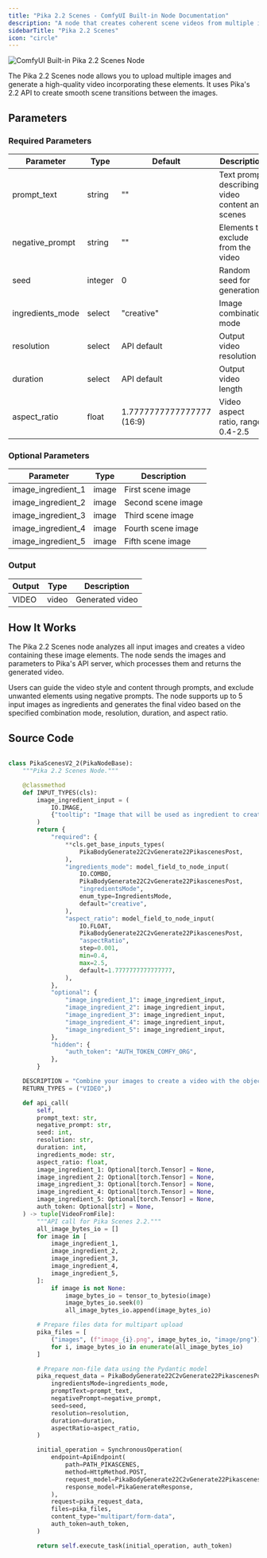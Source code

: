 ```yaml
---
title: "Pika 2.2 Scenes - ComfyUI Built-in Node Documentation"
description: "A node that creates coherent scene videos from multiple images using Pika AI"
sidebarTitle: "Pika 2.2 Scenes"
icon: "circle"
---
```


![ComfyUI Built-in Pika 2.2 Scenes Node](/images/built-in-nodes/api_nodes/pika/pika-2-2-scenes.jpg)

The Pika 2.2 Scenes node allows you to upload multiple images and generate a high-quality video incorporating these elements. It uses Pika's 2.2 API to create smooth scene transitions between the images.

## Parameters

### Required Parameters

| Parameter        | Type    | Default                   | Description                                     |
| ---------------- | ------- | ------------------------- | ----------------------------------------------- |
| prompt_text      | string  | ""                        | Text prompt describing video content and scenes |
| negative_prompt  | string  | ""                        | Elements to exclude from the video              |
| seed             | integer | 0                         | Random seed for generation                      |
| ingredients_mode | select  | "creative"                | Image combination mode                          |
| resolution       | select  | API default               | Output video resolution                         |
| duration         | select  | API default               | Output video length                             |
| aspect_ratio     | float   | 1.7777777777777777 (16:9) | Video aspect ratio, range 0.4-2.5               |

### Optional Parameters

| Parameter          | Type  | Description        |
| ------------------ | ----- | ------------------ |
| image_ingredient_1 | image | First scene image  |
| image_ingredient_2 | image | Second scene image |
| image_ingredient_3 | image | Third scene image  |
| image_ingredient_4 | image | Fourth scene image |
| image_ingredient_5 | image | Fifth scene image  |

### Output

| Output | Type  | Description     |
| ------ | ----- | --------------- |
| VIDEO  | video | Generated video |

## How It Works

The Pika 2.2 Scenes node analyzes all input images and creates a video containing these image elements. The node sends the images and parameters to Pika's API server, which processes them and returns the generated video.

Users can guide the video style and content through prompts, and exclude unwanted elements using negative prompts. The node supports up to 5 input images as ingredients and generates the final video based on the specified combination mode, resolution, duration, and aspect ratio.

## Source Code

```python

class PikaScenesV2_2(PikaNodeBase):
    """Pika 2.2 Scenes Node."""

    @classmethod
    def INPUT_TYPES(cls):
        image_ingredient_input = (
            IO.IMAGE,
            {"tooltip": "Image that will be used as ingredient to create a video."},
        )
        return {
            "required": {
                **cls.get_base_inputs_types(
                    PikaBodyGenerate22C2vGenerate22PikascenesPost,
                ),
                "ingredients_mode": model_field_to_node_input(
                    IO.COMBO,
                    PikaBodyGenerate22C2vGenerate22PikascenesPost,
                    "ingredientsMode",
                    enum_type=IngredientsMode,
                    default="creative",
                ),
                "aspect_ratio": model_field_to_node_input(
                    IO.FLOAT,
                    PikaBodyGenerate22C2vGenerate22PikascenesPost,
                    "aspectRatio",
                    step=0.001,
                    min=0.4,
                    max=2.5,
                    default=1.7777777777777777,
                ),
            },
            "optional": {
                "image_ingredient_1": image_ingredient_input,
                "image_ingredient_2": image_ingredient_input,
                "image_ingredient_3": image_ingredient_input,
                "image_ingredient_4": image_ingredient_input,
                "image_ingredient_5": image_ingredient_input,
            },
            "hidden": {
                "auth_token": "AUTH_TOKEN_COMFY_ORG",
            },
        }

    DESCRIPTION = "Combine your images to create a video with the objects in them. Upload multiple images as ingredients and generate a high-quality video that incorporates all of them."
    RETURN_TYPES = ("VIDEO",)

    def api_call(
        self,
        prompt_text: str,
        negative_prompt: str,
        seed: int,
        resolution: str,
        duration: int,
        ingredients_mode: str,
        aspect_ratio: float,
        image_ingredient_1: Optional[torch.Tensor] = None,
        image_ingredient_2: Optional[torch.Tensor] = None,
        image_ingredient_3: Optional[torch.Tensor] = None,
        image_ingredient_4: Optional[torch.Tensor] = None,
        image_ingredient_5: Optional[torch.Tensor] = None,
        auth_token: Optional[str] = None,
    ) -> tuple[VideoFromFile]:
        """API call for Pika Scenes 2.2."""
        all_image_bytes_io = []
        for image in [
            image_ingredient_1,
            image_ingredient_2,
            image_ingredient_3,
            image_ingredient_4,
            image_ingredient_5,
        ]:
            if image is not None:
                image_bytes_io = tensor_to_bytesio(image)
                image_bytes_io.seek(0)
                all_image_bytes_io.append(image_bytes_io)

        # Prepare files data for multipart upload
        pika_files = [
            ("images", (f"image_{i}.png", image_bytes_io, "image/png"))
            for i, image_bytes_io in enumerate(all_image_bytes_io)
        ]

        # Prepare non-file data using the Pydantic model
        pika_request_data = PikaBodyGenerate22C2vGenerate22PikascenesPost(
            ingredientsMode=ingredients_mode,
            promptText=prompt_text,
            negativePrompt=negative_prompt,
            seed=seed,
            resolution=resolution,
            duration=duration,
            aspectRatio=aspect_ratio,
        )

        initial_operation = SynchronousOperation(
            endpoint=ApiEndpoint(
                path=PATH_PIKASCENES,
                method=HttpMethod.POST,
                request_model=PikaBodyGenerate22C2vGenerate22PikascenesPost,
                response_model=PikaGenerateResponse,
            ),
            request=pika_request_data,
            files=pika_files,
            content_type="multipart/form-data",
            auth_token=auth_token,
        )

        return self.execute_task(initial_operation, auth_token)


``` 
